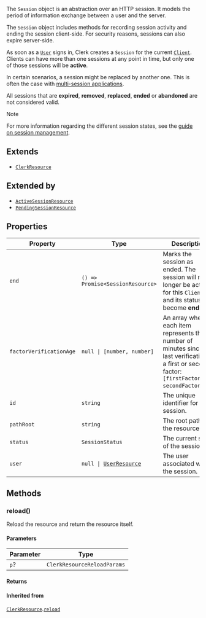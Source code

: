 The `Session` object is an abstraction over an HTTP session. It models the period of information exchange between a user and the server.

The `Session` object includes methods for recording session activity and ending the session client-side. For security reasons, sessions can also expire server-side.

As soon as a [`User`](/docs/references/javascript/user) signs in, Clerk creates a `Session` for the current [`Client`](/docs/references/javascript/client). Clients can have more than one sessions at any point in time, but only one of those sessions will be **active**.

In certain scenarios, a session might be replaced by another one. This is often the case with [multi-session applications](/docs/authentication/configuration/session-options#multi-session-applications).

All sessions that are **expired**, **removed**, **replaced**, **ended** or **abandoned** are not considered valid.

> [!NOTE]
> For more information regarding the different session states, see the [guide on session management](/docs/authentication/configuration/session-options).

## Extends

- [`ClerkResource`](clerk-resource.mdx)

## Extended by

- [`ActiveSessionResource`](active-session-resource.mdx)
- [`PendingSessionResource`](pending-session-resource.mdx)

## Properties

| Property                                                   | Type                                                   | Description                                                                                                                                             | Overrides                                                           | Inherited from                                                                  |
| ---------------------------------------------------------- | ------------------------------------------------------ | ------------------------------------------------------------------------------------------------------------------------------------------------------- | ------------------------------------------------------------------- | ------------------------------------------------------------------------------- |
| <a id="end"></a> `end`                                     | <code>() => Promise\<SessionResource\></code>          | Marks the session as ended. The session will no longer be active for this `Client` and its status will become **ended**.                                | -                                                                   | -                                                                               |
| <a id="factorverificationage"></a> `factorVerificationAge` | <code>null \| \[number, number\]</code>                | An array where each item represents the number of minutes since the last verification of a first or second factor: `[firstFactorAge, secondFactorAge]`. | -                                                                   | -                                                                               |
| <a id="id"></a> `id`                                       | `string`                                               | The unique identifier for the session.                                                                                                                  | [`ClerkResource`](clerk-resource.mdx).[`id`](clerk-resource.mdx#id) | -                                                                               |
| <a id="pathroot"></a> `pathRoot`                           | `string`                                               | The root path of the resource.                                                                                                                          | -                                                                   | [`ClerkResource`](clerk-resource.mdx).[`pathRoot`](clerk-resource.mdx#pathroot) |
| <a id="status"></a> `status`                               | `SessionStatus`                                        | The current state of the session.                                                                                                                       | -                                                                   | -                                                                               |
| <a id="user"></a> `user`                                   | <code>null \| [UserResource](user-resource.mdx)</code> | The user associated with the session.                                                                                                                   | -                                                                   | -                                                                               |

## Methods

### reload()

Reload the resource and return the resource itself.

#### Parameters

| Parameter | Type                        |
| --------- | --------------------------- |
| `p`?      | `ClerkResourceReloadParams` |

#### Returns

#### Inherited from

[`ClerkResource`](clerk-resource.mdx).[`reload`](clerk-resource.mdx#reload)
